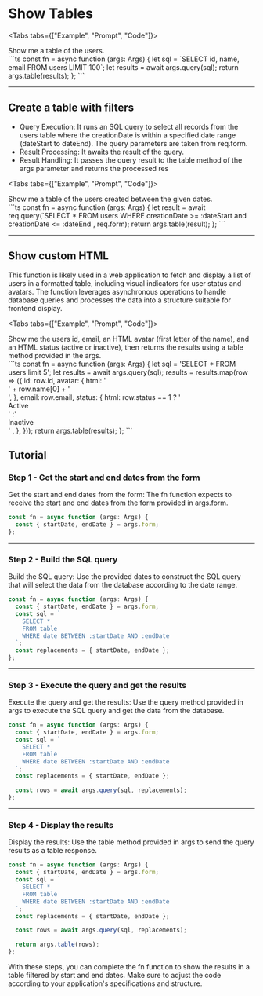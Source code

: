 # Show Tables

<Tabs tabs={["Example", "Prompt",  "Code"]}>
  <Example block="examples.table"/>
   <div class="demo-prompt">Show me a table of the users.</div>
```ts
const fn = async function (args: Args) {
  let sql = `SELECT id, name, email FROM users LIMIT 100`;
  let results = await args.query(sql);
  return args.table(results);
};
```
 
</Tabs>

---

## Create a table with filters

- Query Execution: It runs an SQL query to select all records from the users table where the creationDate is within a specified date range (dateStart to dateEnd). The query parameters are taken from req.form.
- Result Processing: It awaits the result of the query.
- Result Handling: It passes the query result to the table method of the args parameter and returns the processed res

<Tabs tabs={["Example", "Prompt",  "Code"]}>
  <Example block="examples.form"/>
   <div class="demo-prompt">Show me a table of the users created between the given dates.</div>
```ts
const fn = async function (args: Args) {
  let result = await req.query(`SELECT * FROM users WHERE creationDate >= :dateStart and creationDate <= :dateEnd`, req.form);
  return args.table(result);
};
```
 
</Tabs>

---

## Show custom HTML

This function is likely used in a web application to fetch and display a list of users in a formatted table, including visual indicators for user status and avatars. The function leverages asynchronous operations to handle database queries and processes the data into a structure suitable for frontend display.

<Tabs tabs={["Example", "Prompt",  "Code"]}>
  <Example block="examples.table.html"/>
   <div class="demo-prompt">Show me the users id, email, an HTML avatar (first letter of the name), and an HTML status (active or inactive), then returns the results using a table method provided in the args.</div>
```ts
  const fn = async function (args: Args) {
  let sql = 'SELECT * FROM  users limit 5';
  let results = await args.query(sql);
  results = results.map(row => ({
    id: row.id,
    avatar: {
      html: '<div class="demo-avatar">' + row.name[0] + '</div>',
    },
    email: row.email,
    status: {
      html: row.status == 1 ? '<div class="demo-active">Active</div>'
    :'<div class="demo-inactive">Inactive</div>' ,
    },
  }));
  return args.table(results);
};
```

</Tabs>

## Tutorial

### Step 1 - Get the start and end dates from the form

Get the start and end dates from the form: The fn function expects to receive the start and end dates from the form provided in args.form.

```ts { 2 }
const fn = async function (args: Args) {
  const { startDate, endDate } = args.form;
};
```

---

### Step 2 - Build the SQL query

Build the SQL query: Use the provided dates to construct the SQL query that will select the data from the database according to the date range.

```ts { 3,4,5,6,7,8 }
const fn = async function (args: Args) {
  const { startDate, endDate } = args.form;
  const sql = `
    SELECT * 
    FROM table 
    WHERE date BETWEEN :startDate AND :endDate
  `;
  const replacements = { startDate, endDate };
};
```

---

### Step 3 - Execute the query and get the results

Execute the query and get the results: Use the query method provided in args to execute the SQL query and get the data from the database.

```ts { 10 }
const fn = async function (args: Args) {
  const { startDate, endDate } = args.form;
  const sql = `
    SELECT * 
    FROM table 
    WHERE date BETWEEN :startDate AND :endDate
  `;
  const replacements = { startDate, endDate };

  const rows = await args.query(sql, replacements);
};
```

---

### Step 4 - Display the results

Display the results: Use the table method provided in args to send the query results as a table response.

```ts {12}
const fn = async function (args: Args) {
  const { startDate, endDate } = args.form;
  const sql = `
    SELECT * 
    FROM table 
    WHERE date BETWEEN :startDate AND :endDate
  `;
  const replacements = { startDate, endDate };

  const rows = await args.query(sql, replacements);

  return args.table(rows);
};
```

With these steps, you can complete the fn function to show the results in a table filtered by start and end dates. Make sure to adjust the code according to your application's specifications and structure.
